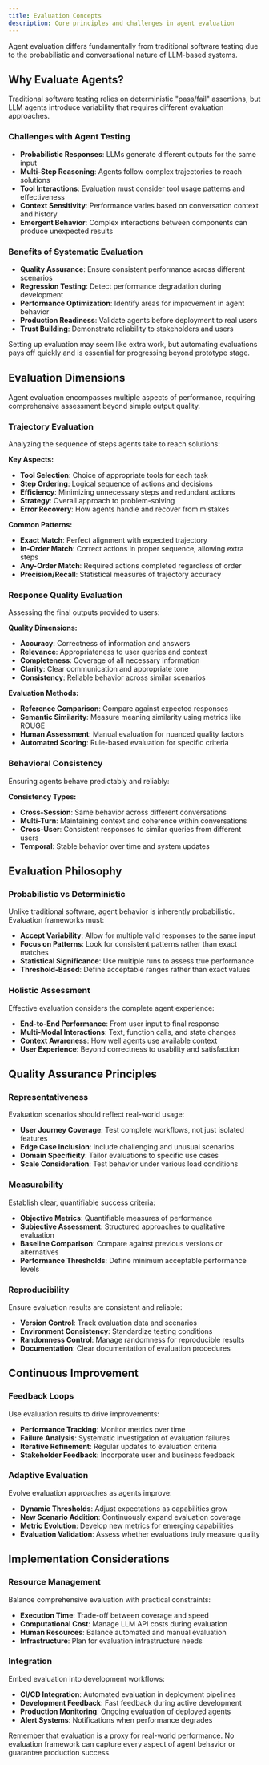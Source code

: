 ```yaml
---
title: Evaluation Concepts
description: Core principles and challenges in agent evaluation
---
```



Agent evaluation differs fundamentally from traditional software testing due to the probabilistic and conversational nature of LLM-based systems.

## Why Evaluate Agents?

Traditional software testing relies on deterministic "pass/fail" assertions, but LLM agents introduce variability that requires different evaluation approaches.

### Challenges with Agent Testing

- **Probabilistic Responses**: LLMs generate different outputs for the same input
- **Multi-Step Reasoning**: Agents follow complex trajectories to reach solutions
- **Tool Interactions**: Evaluation must consider tool usage patterns and effectiveness
- **Context Sensitivity**: Performance varies based on conversation context and history
- **Emergent Behavior**: Complex interactions between components can produce unexpected results

### Benefits of Systematic Evaluation

- **Quality Assurance**: Ensure consistent performance across different scenarios
- **Regression Testing**: Detect performance degradation during development
- **Performance Optimization**: Identify areas for improvement in agent behavior
- **Production Readiness**: Validate agents before deployment to real users
- **Trust Building**: Demonstrate reliability to stakeholders and users

<Callout type="info" title="Investment in Evaluation">
Setting up evaluation may seem like extra work, but automating evaluations pays off quickly and is essential for progressing beyond prototype stage.
</Callout>

## Evaluation Dimensions

Agent evaluation encompasses multiple aspects of performance, requiring comprehensive assessment beyond simple output quality.

### Trajectory Evaluation

Analyzing the sequence of steps agents take to reach solutions:

**Key Aspects:**
- **Tool Selection**: Choice of appropriate tools for each task
- **Step Ordering**: Logical sequence of actions and decisions
- **Efficiency**: Minimizing unnecessary steps and redundant actions
- **Strategy**: Overall approach to problem-solving
- **Error Recovery**: How agents handle and recover from mistakes

**Common Patterns:**
- **Exact Match**: Perfect alignment with expected trajectory
- **In-Order Match**: Correct actions in proper sequence, allowing extra steps
- **Any-Order Match**: Required actions completed regardless of order
- **Precision/Recall**: Statistical measures of trajectory accuracy

### Response Quality Evaluation

Assessing the final outputs provided to users:

**Quality Dimensions:**
- **Accuracy**: Correctness of information and answers
- **Relevance**: Appropriateness to user queries and context
- **Completeness**: Coverage of all necessary information
- **Clarity**: Clear communication and appropriate tone
- **Consistency**: Reliable behavior across similar scenarios

**Evaluation Methods:**
- **Reference Comparison**: Compare against expected responses
- **Semantic Similarity**: Measure meaning similarity using metrics like ROUGE
- **Human Assessment**: Manual evaluation for nuanced quality factors
- **Automated Scoring**: Rule-based evaluation for specific criteria

### Behavioral Consistency

Ensuring agents behave predictably and reliably:

**Consistency Types:**
- **Cross-Session**: Same behavior across different conversations
- **Multi-Turn**: Maintaining context and coherence within conversations
- **Cross-User**: Consistent responses to similar queries from different users
- **Temporal**: Stable behavior over time and system updates

## Evaluation Philosophy

### Probabilistic vs Deterministic

Unlike traditional software, agent behavior is inherently probabilistic. Evaluation frameworks must:

- **Accept Variability**: Allow for multiple valid responses to the same input
- **Focus on Patterns**: Look for consistent patterns rather than exact matches
- **Statistical Significance**: Use multiple runs to assess true performance
- **Threshold-Based**: Define acceptable ranges rather than exact values

### Holistic Assessment

Effective evaluation considers the complete agent experience:

- **End-to-End Performance**: From user input to final response
- **Multi-Modal Interactions**: Text, function calls, and state changes
- **Context Awareness**: How well agents use available context
- **User Experience**: Beyond correctness to usability and satisfaction

## Quality Assurance Principles

### Representativeness

Evaluation scenarios should reflect real-world usage:

- **User Journey Coverage**: Test complete workflows, not just isolated features
- **Edge Case Inclusion**: Include challenging and unusual scenarios
- **Domain Specificity**: Tailor evaluations to specific use cases
- **Scale Consideration**: Test behavior under various load conditions

### Measurability

Establish clear, quantifiable success criteria:

- **Objective Metrics**: Quantifiable measures of performance
- **Subjective Assessment**: Structured approaches to qualitative evaluation
- **Baseline Comparison**: Compare against previous versions or alternatives
- **Performance Thresholds**: Define minimum acceptable performance levels

### Reproducibility

Ensure evaluation results are consistent and reliable:

- **Version Control**: Track evaluation data and scenarios
- **Environment Consistency**: Standardize testing conditions
- **Randomness Control**: Manage randomness for reproducible results
- **Documentation**: Clear documentation of evaluation procedures

## Continuous Improvement

### Feedback Loops

Use evaluation results to drive improvements:

- **Performance Tracking**: Monitor metrics over time
- **Failure Analysis**: Systematic investigation of evaluation failures
- **Iterative Refinement**: Regular updates to evaluation criteria
- **Stakeholder Feedback**: Incorporate user and business feedback

### Adaptive Evaluation

Evolve evaluation approaches as agents improve:

- **Dynamic Thresholds**: Adjust expectations as capabilities grow
- **New Scenario Addition**: Continuously expand evaluation coverage
- **Metric Evolution**: Develop new metrics for emerging capabilities
- **Evaluation Validation**: Assess whether evaluations truly measure quality

## Implementation Considerations

### Resource Management

Balance comprehensive evaluation with practical constraints:

- **Execution Time**: Trade-off between coverage and speed
- **Computational Cost**: Manage LLM API costs during evaluation
- **Human Resources**: Balance automated and manual evaluation
- **Infrastructure**: Plan for evaluation infrastructure needs

### Integration

Embed evaluation into development workflows:

- **CI/CD Integration**: Automated evaluation in deployment pipelines
- **Development Feedback**: Fast feedback during active development
- **Production Monitoring**: Ongoing evaluation of deployed agents
- **Alert Systems**: Notifications when performance degrades

<Callout type="warning" title="Evaluation Limitations">
Remember that evaluation is a proxy for real-world performance. No evaluation framework can capture every aspect of agent behavior or guarantee production success.
</Callout>